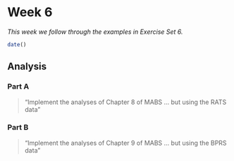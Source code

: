 # Week 6

*This week we follow through the examples in Exercise Set 6.*

```r
date()
```

## Analysis

### Part A

> "Implement the analyses of Chapter 8 of MABS ... but using the RATS data"

### Part B

> "Implement the analyses of Chapter 9 of MABS ... but using the BPRS data"

